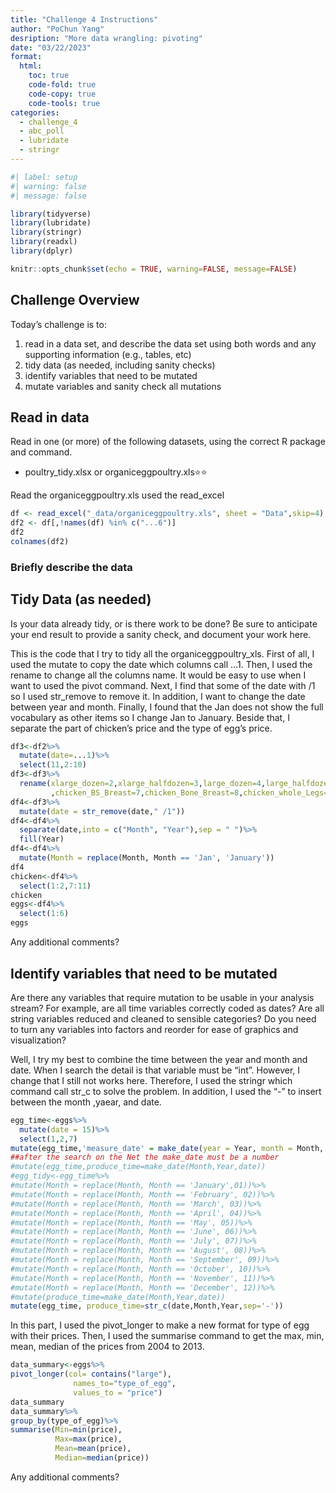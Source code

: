 ```yaml
---
title: "Challenge 4 Instructions"
author: "PoChun Yang"
desription: "More data wrangling: pivoting"
date: "03/22/2023"
format:
  html:
    toc: true
    code-fold: true
    code-copy: true
    code-tools: true
categories:
  - challenge_4
  - abc_poll
  - lubridate
  - stringr
---
```


```r
#| label: setup
#| warning: false
#| message: false

library(tidyverse)
library(lubridate)
library(stringr)
library(readxl)
library(dplyr)

knitr::opts_chunk$set(echo = TRUE, warning=FALSE, message=FALSE)
```

## Challenge Overview

Today's challenge is to:

1)  read in a data set, and describe the data set using both words and any supporting information (e.g., tables, etc)
2)  tidy data (as needed, including sanity checks)
3)  identify variables that need to be mutated
4)  mutate variables and sanity check all mutations

## Read in data

Read in one (or more) of the following datasets, using the correct R package and command.

-   poultry_tidy.xlsx or organiceggpoultry.xls⭐⭐

Read the organiceggpoultry.xls used the read_excel

```r
df <- read_excel("_data/organiceggpoultry.xls", sheet = "Data",skip=4)
df2 <- df[,!names(df) %in% c("...6")]
df2
colnames(df2)

```

### Briefly describe the data

## Tidy Data (as needed)

Is your data already tidy, or is there work to be done? Be sure to anticipate your end result to provide a sanity check, and document your work here.

This is the code that I try to tidy all the organiceggpoultry_xls. First of all, I used the mutate to copy the date which columns call ...1. Then, I used the rename to change all the columns name. It would be easy to use when I want to used the pivot command. Next, I find that some of the date with /1 so I used str_remove to remove it. In addition, I want to change the date between year and month. Finally, I found that the Jan does not show the full vocabulary as other items so I change Jan to January. Beside that, I separate the part of chicken's price and the type of egg's price.

```r
df3<-df2%>%
  mutate(date=...1)%>%
  select(11,2:10)
df3<-df3%>%
  rename(xlarge_dozen=2,xlarge_halfdozen=3,large_dozen=4,large_halfdozen=5,chicken_whole=6
         ,chicken_BS_Breast=7,chicken_Bone_Breast=8,chicken_whole_Legs=9,chicken_tight=10)
df4<-df3%>%
  mutate(date = str_remove(date," /1"))
df4<-df4%>%
  separate(date,into = c("Month", "Year"),sep = " ")%>%
  fill(Year)
df4<-df4%>%
  mutate(Month = replace(Month, Month == 'Jan', 'January')) 
df4
chicken<-df4%>%
  select(1:2,7:11)
chicken
eggs<-df4%>%
  select(1:6)
eggs

```

Any additional comments?

## Identify variables that need to be mutated

Are there any variables that require mutation to be usable in your analysis stream? For example, are all time variables correctly coded as dates? Are all string variables reduced and cleaned to sensible categories? Do you need to turn any variables into factors and reorder for ease of graphics and visualization?

Well, I try my best to combine the time between the year and month and date. When I search the detail is that variable must be "int". However, I change that I still not works here. Therefore, I used the stringr which command call str_c to solve the problem. In addition, I used the "-" to insert between the month ,yaear, and date.

```r
egg_time<-eggs%>%
  mutate(date = 15)%>%
  select(1,2,7)
mutate(egg_time,'measure_date' = make_date(year = Year, month = Month, day = date))
##after the search on the Net the make_date must be a number 
#mutate(egg_time,produce_time=make_date(Month,Year,date))
#egg_tidy<-egg_time%>%
#mutate(Month = replace(Month, Month == 'January',01))%>%
#mutate(Month = replace(Month, Month == 'February', 02))%>%
#mutate(Month = replace(Month, Month == 'March', 03))%>%
#mutate(Month = replace(Month, Month == 'April', 04))%>%
#mutate(Month = replace(Month, Month == 'May', 05))%>%
#mutate(Month = replace(Month, Month == 'June', 06))%>%
#mutate(Month = replace(Month, Month == 'July', 07))%>%
#mutate(Month = replace(Month, Month == 'August', 08))%>%
#mutate(Month = replace(Month, Month == 'September', 09))%>%
#mutate(Month = replace(Month, Month == 'October', 10))%>%
#mutate(Month = replace(Month, Month == 'November', 11))%>%
#mutate(Month = replace(Month, Month == 'December', 12))%>%
#mutate(produce_time=make_date(Month,Year,date))
mutate(egg_time, produce_time=str_c(date,Month,Year,sep='-'))


```
In this part, I used the pivot_longer to make a new format for type of egg with their prices. Then, I used the summarise command to get the max, min, mean, median of the prices from 2004 to 2013.

```r
data_summary<-eggs%>%
pivot_longer(col= contains("large"),
              names_to="type_of_egg",
              values_to = "price")
data_summary
data_summary%>%
group_by(type_of_egg)%>%
summarise(Min=min(price),
          Max=max(price),
          Mean=mean(price),
          Median=median(price))

```
Any additional comments?
